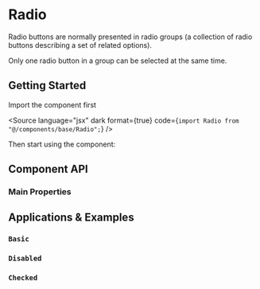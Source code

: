 

<Meta of={RadioStories} />

# Radio

Radio buttons are normally presented in radio groups (a collection of radio buttons describing a set of related options).

Only one radio button in a group can be selected at the same time.

## <a id="getting-started"></a>Getting Started

Import the component first

<Source
  language="jsx"
  dark
  format={true}
  code={`import Radio from "@/components/base/Radio";`}
/>

Then start using the component:

<Canvas of={RadioStories.Basic} />

## <a id="component-api"></a>Component API

### Main Properties

<ArgTypes of={RadioStories} />

## <a id="applications-examples"></a>Applications & Examples

### <a id="color-variant"></a>`Basic`

<Canvas of={RadioStories.Basic} />

### <a id="type-variant"></a>`Disabled`

<Canvas of={RadioStories.Disabled} />

### <a id="type-variant"></a>`Checked`

<Canvas of={RadioStories.Checked} />
